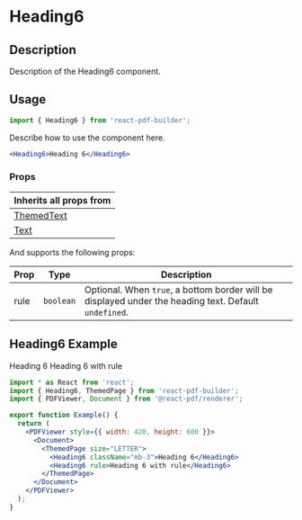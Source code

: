 

<Meta title="Documentation/Components/Typography/Heading6" />

<h1>Heading6</h1>

## Description

Description of the Heading6 component.

## Usage

```jsx
import { Heading6 } from 'react-pdf-builder';
```

Describe how to use the component here.

```jsx
<Heading6>Heading 6</Heading6>
```

### Props

| Inherits all props from                                                                                                    |
| -------------------------------------------------------------------------------------------------------------------------- |
| [ThemedText](https://justinmahar.github.io/react-pdf-builder/?path=/docs/documentation-components-basics-themedtext--docs) |
| [Text](https://react-pdf.org/components#text)                                                                              |

And supports the following props:

| Prop | Type      | Description                                                                                           |
| ---- | --------- | ----------------------------------------------------------------------------------------------------- |
| rule | `boolean` | Optional. When `true`, a bottom border will be displayed under the heading text. Default `undefined`. |

## Heading6 Example

<DocsPDF>
  <Heading6 className="mb-3">Heading 6</Heading6>
  <Heading6 rule>Heading 6 with rule</Heading6>
</DocsPDF>

```jsx
import * as React from 'react';
import { Heading6, ThemedPage } from 'react-pdf-builder';
import { PDFViewer, Document } from '@react-pdf/renderer';

export function Example() {
  return (
    <PDFViewer style={{ width: 420, height: 600 }}>
      <Document>
        <ThemedPage size="LETTER">
          <Heading6 className="mb-3">Heading 6</Heading6>
          <Heading6 rule>Heading 6 with rule</Heading6>
        </ThemedPage>
      </Document>
    </PDFViewer>
  );
}
```
